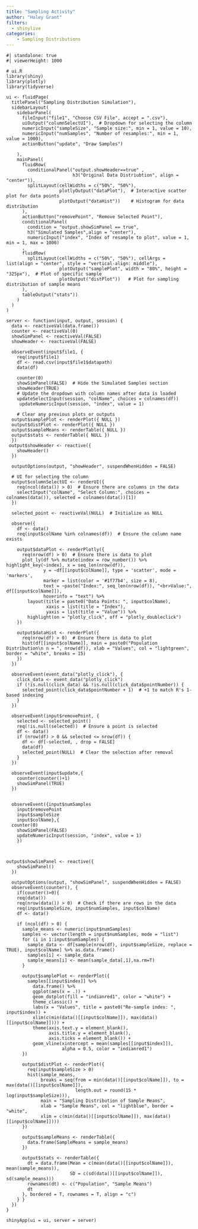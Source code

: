 ```yaml
---
title: "Sampling Activity"
author: "Haley Grant"
filters: 
  - shinylive
categories:
    - Sampling Distributions
---
```


```shinylive-r
#| standalone: true
#| viewerHeight: 1000

# ui.R
library(shiny)
library(plotly)
library(tidyverse)

ui <- fluidPage(
  titlePanel("Sampling Distribution Simulation"),
  sidebarLayout(
    sidebarPanel(
      fileInput("file1", "Choose CSV File", accept = ".csv"),
      uiOutput("columnSelectUI"),  # Dropdown for selecting the column
      numericInput("sampleSize", "Sample size:", min = 1, value = 10),
      numericInput("numSamples", "Number of resamples:", min = 1, value = 1000),
      actionButton("update", "Draw Samples")
      
    ),
    mainPanel(
      fluidRow(
        conditionalPanel("output.showHeader==true" ,
                         h3("Original Data Distriubtion", align = "center")),
        splitLayout(cellWidths = c("50%", "50%"), 
                    plotlyOutput("dataPlot"),  # Interactive scatter plot for data points
                    plotOutput("dataHist"))    # Histogram for data distribution
      ),
      actionButton("removePoint", "Remove Selected Point"),
      conditionalPanel(
        condition = "output.showSimPanel == true", 
        h3("Simulated Samples",align = "center"),
        numericInput("index", "Index of resample to plot", value = 1, min = 1, max = 1000)
      ,
      fluidRow(
        splitLayout(cellWidths = c("50%", "50%"), cellArgs = list(align = "center", style = "vertical-align: middle"),
                    plotOutput("samplePlot", width = "80%", height = "325px"),  # Plot of specific sample 
                    plotOutput("distPlot"))   # Plot for sampling distribution of sample means
      ),
      tableOutput("stats"))
    )
  )
)

server <- function(input, output, session) {
  data <- reactiveVal(data.frame())
  counter <- reactiveVal(0)
  showSimPanel <- reactiveVal(FALSE)
  showHeader <- reactiveVal(FALSE)
  
  observeEvent(input$file1, {
    req(input$file1)
    df <- read.csv(input$file1$datapath)
    data(df)
    
    counter(0)
    showSimPanel(FALSE)  # Hide the Simulated Samples section
    showHeader(TRUE)
    # Update the dropdown with column names after data is loaded
    updateSelectInput(session, "colName", choices = colnames(df))
     updateNumericInput(session, "index", value = 1)
     
    # Clear any previous plots or outputs
  output$samplePlot <- renderPlot({ NULL })
  output$distPlot <- renderPlot({ NULL })
  output$sampleMeans <- renderTable({ NULL })
  output$stats <- renderTable({ NULL })
  })
 output$showHeader <- reactive({
    showHeader()
  })
  
  outputOptions(output, "showHeader", suspendWhenHidden = FALSE) 
  
  # UI for selecting the column
  output$columnSelectUI <- renderUI({
    req(ncol(data()) > 0)  # Ensure there are columns in the data
    selectInput("colName", "Select Column:", choices = colnames(data()), selected = colnames(data())[1])
  })
  
  selected_point <- reactiveVal(NULL)  # Initialize as NULL
  
  observe({
    df <- data()
    req(input$colName %in% colnames(df))  # Ensure the column name exists
    
    output$dataPlot <- renderPlotly({
      req(nrow(df) > 0)  # Ensure there is data to plot
      plot_ly(df %>% mutate(index = row_number()) %>% highlight_key(~index), x = seq_len(nrow(df)),
              y = ~df[[input$colName]], type = 'scatter', mode = 'markers',
              marker = list(color = '#1f77b4', size = 8),
              text = ~paste("Index:", seq_len(nrow(df)), "<br>Value:", df[[input$colName]]),
              hoverinfo = "text") %>%
        layout(title = paste0("Data Points: ", input$colName),
               xaxis = list(title = "Index"),
               yaxis = list(title = "Value")) %>%
        highlight(on = "plotly_click", off = "plotly_doubleclick")
    })
    
    output$dataHist <- renderPlot({
      req(nrow(df) > 0)  # Ensure there is data to plot
      hist(df[[input$colName]], main = paste0("Population Distribution\n n = ", nrow(df)), xlab = "Values", col = "lightgreen", border = "white", breaks = 15)
    })
  })
  
  observeEvent(event_data("plotly_click"), {
    click_data <- event_data("plotly_click")
    if (!is.null(click_data) && !is.null(click_data$pointNumber)) {
      selected_point(click_data$pointNumber + 1)  # +1 to match R's 1-based indexing
    }
  })
  
  observeEvent(input$removePoint, {
    selected <- selected_point()
    req(!is.null(selected))  # Ensure a point is selected
    df <- data()
    if (nrow(df) > 0 && selected <= nrow(df)) {
      df <- df[-selected, , drop = FALSE]
      data(df)
      selected_point(NULL)  # Clear the selection after removal
    }
  })
  
  observeEvent(input$update,{
    counter(counter()+1)
    showSimPanel(TRUE) 
  })
   

  observeEvent({input$numSamples 
    input$removePoint 
    input$sampleSize 
    input$colName},{
  counter(0) 
    showSimPanel(FALSE) 
    updateNumericInput(session, "index", value = 1)
    })



output$showSimPanel <- reactive({
    showSimPanel()
  })
  
  outputOptions(output, "showSimPanel", suspendWhenHidden = FALSE) 
  observeEvent(counter(), {
    if(counter()>0){
    req(data())
    req(nrow(data()) > 0)  # Check if there are rows in the data
    req(input$sampleSize, input$numSamples, input$colName)
    df <- data()
    
    if (ncol(df) > 0) {
      sample_means <- numeric(input$numSamples)
      samples <- vector(length = input$numSamples, mode = "list")
      for (i in 1:input$numSamples) {
        sample_data <- df[sample(nrow(df), input$sampleSize, replace = TRUE), input$colName] %>% as.data.frame()
        samples[i] <- sample_data 
        sample_means[i] <- mean(sample_data[,1],na.rm=T)
      }
      
      output$samplePlot <- renderPlot({
        samples[[input$index]] %>%
          data.frame() %>%
          ggplot(aes(x = .)) +
          geom_dotplot(fill = "indianred1", color = "white") +
          theme_classic() +
          labs(x = "Values", title = paste0("Re-sample index: ", input$index)) +
          xlim(c(min(data()[[input$colName]]), max(data()[[input$colName]]))) +
          theme(axis.text.y = element_blank(),
                axis.title.y = element_blank(),
                axis.ticks = element_blank()) +
          geom_vline(xintercept = mean(samples[[input$index]]),
                     alpha = 0.5, color = "indianred1")
      })
      
      output$distPlot <- renderPlot({
        req(input$sampleSize > 0)
        hist(sample_means,
             breaks = seq(from = min(data()[[input$colName]]), to = max(data()[[input$colName]]),
                          length.out = round(15 * log(input$sampleSize))),
             main = "Sampling Distribution of Sample Means",
             xlab = "Sample Means", col = "lightblue", border = "white",
             xlim = c(min(data()[[input$colName]]), max(data()[[input$colName]])))
      })
      
      output$sampleMeans <- renderTable({
        data.frame(SampleMeans = sample_means)
      })
      
      output$stats <- renderTable({
        dt = data.frame(Mean = c(mean(data()[[input$colName]]), mean(sample_means)),
                        SD = c(sd(data()[[input$colName]]), sd(sample_means)))
        rownames(dt) <- c("Population", "Sample Means")
        dt
      }, bordered = T, rownames = T, align = "c")
    } }
  })
}

shinyApp(ui = ui, server = server)


```
